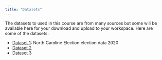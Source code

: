 ```yaml
---
title: "Datasets"
---
```


The datasets to used in this course are from many sources but some will be available here for your download and upload to your workspace. Here are some of the datasets:

-   [Dataset 1](https://drive.google.com/file/d/1sL4UfIjimVcmSt46iAjfHTjkX477yBEp/view?usp=sharing): North Caroline Election election data 2020
-   [Dataset 2]()
-   [Dataset 3]()
